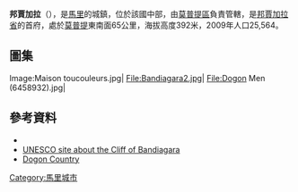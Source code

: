 {{Infobox settlement
<!--See the Table at Infobox Settlement for all fields and descriptions of usage-->
<!-- Basic info  ---------------->
|name          =邦賈加拉
|other_name             =Bandiagara
|native_name            =  <!-- for cities whose native name is not in English -->
|nickname               =
|settlement_type        =[[Communes_of_Mali|Commune]] and town
|motto                  =
<!-- images and maps  ----------->
|image_skyline          = Bandiagara (6459419).jpg
|imagesize              = 300px
|image_caption          =
|image_flag             =
|flag_size              =
|image_seal             =
|seal_size              =
|image_shield           =
|shield_size            =
|image_map              =
|mapsize                =
|map_caption            =
|pushpin_map            =Mali<!-- the name of a location map as per http://en.wikipedia.org/wiki/Template:Location_map -->
|pushpin_label_position =bottom
|pushpin_mapsize        =300
|pushpin_map_caption    =在馬里的位置
<!-- Location ------------------>
|subdivision_type       = 國家
|subdivision_name       = {{flag|Mali}}
|subdivision_type1      = [[馬利行政區劃|大區]]
|subdivision_name1      = [[莫普提區|莫普提區]]
|subdivision_type2      =[[馬利行政區劃|省]]
|subdivision_name2      = [[邦賈加拉省|邦賈加拉省]]
|subdivision_type3      =
|subdivision_name3      =
|<!-- Politics ----------------->
|government_footnotes   =
|government_type        =
|leader_title           =
|leader_name            =
|leader_title1          =  <!-- for places with, say, both a mayor and a city manager -->
|leader_name1           =
|established_title      =  <!-- Settled -->
|established_date       =
<!-- Area    --------------------->
|area_magnitude         =
|unit_pref                =<!--Enter: Imperial, if Imperial (metric) is desired-->
|area_footnotes           =
|area_total_km2           =  <!-- ALL fields dealing with a measurements are subject to automatic unit conversion-->
|area_land_km2            = <!--See table @ Template:Infobox Settlement for details on automatic unit conversion-->
<!-- Population   ----------------------->
|population_as_of               =2009調查
|population_footnotes           =<ref name=pop2009>{{citation
 |url=http://instat.gov.ml/documentation/mopti.pdf 
 |publisher=République de Mali: Institut National de la Statistique 
 |title=Resultats Provisoires RGPH 2009 (Région de Mopti) 
 |language=fr 
 |deadurl=yes 
 |archiveurl=https://www.webcitation.org/6AnaIKCNv?url=http://instat.gov.ml/documentation/mopti.pdf 
 |archivedate=2012-09-19 
 |df= 
}}.</ref>
|population_note                =
|population_total               =25564
|population_density_km2         =auto
|population_density_sq_mi       =
|population_metro               =
|population_density_metro_km2   =
|population_density_metro_sq_mi =
|population_blank1_title        =Ethnicities
|population_blank1              =
|population_density_blank1_km2 =
|population_density_blank1_sq_mi =
<!-- General information  --------------->
|timezone               =[[GMT|GMT]]
|utc_offset             = +0
|timezone_DST           =
|utc_offset_DST         =
|coordinates            = {{coord|14|21|0|N|3|36|40|W|region:ML_type:city|display=inline,title}}
|elevation_footnotes    =  <!--for references: use <ref> </ref> tags-->
|elevation_m            =392
|elevation_ft           =
<!-- Area/postal codes & others -------->
|postal_code_type       =  <!-- enter ZIP code, Postcode, Post code, Postal code... -->
|postal_code            =
|area_code              =
|blank_name             =
|blank_info             =
|blank1_name            =
|blank1_info            =
|website                =
|footnotes              =
}}


'''邦賈加拉'''（{{lang-fr|Bandiagara}}），是[[馬里|馬里]]的城鎮，位於該國中部，由[[莫普提區|莫普提區]]負責管轄，是[[邦賈加拉省|邦賈加拉省]]的首府，處於[[莫普提|莫普提]]東南面65公里，海拔高度392米，2009年人口25,564。

==圖集==
<gallery>
Image:Maison toucouleurs.jpg|
File:Bandiagara2.jpg|
File:Dogon Men (6458932).jpg|
</gallery>
==參考資料==
*{{citation | title=Plan de Sécurité Alimentaire Commune Urbaine de Bandiagara 2006-2010 | publisher=Commissariat à la Sécurité Alimentaire, République du Mali, USAID-Mali | year=2006 | url=http://www.aec.msu.edu/fs2/mali_fd_strtgy/plans/mopti/bandiagara/psa_bandiagara.pdf | language=fr | deadurl=yes | archiveurl=https://web.archive.org/web/20120826111101/http://www.aec.msu.edu/fs2/mali_fd_strtgy/plans/mopti/bandiagara/psa_bandiagara.pdf | archivedate=2012-08-26 }}
*[http://whc.unesco.org/pg.cfm?CID=31&ID_SITE=516&l=en UNESCO site about the Cliff of Bandiagara] {{Wayback|url=http://whc.unesco.org/pg.cfm?CID=31&ID_SITE=516&l=en |date=20160310125709 }}
*[http://dogon-guide.com Dogon Country] {{Wayback|url=http://dogon-guide.com/ |date=20170918142907 }}

{{莫普提區}}

[[Category:馬里城市|Category:馬里城市]]


{{Mali-geo-stub}}